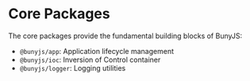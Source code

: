 # Core Packages

The core packages provide the fundamental building blocks of BunyJS:

- `@bunyjs/app`: Application lifecycle management
- `@bunyjs/ioc`: Inversion of Control container
- `@bunyjs/logger`: Logging utilities
